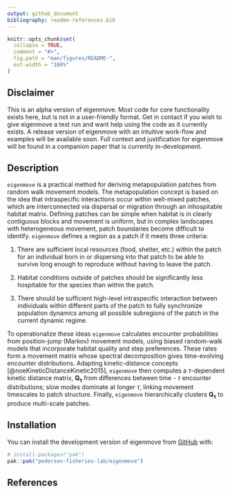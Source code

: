 ```yaml
---
output: github_document
bibliography: readme-references.bib
---
```


<!-- README.md is generated from README.Rmd. Please edit that file -->

```r
knitr::opts_chunk$set(
  collapse = TRUE,
  comment = "#>",
  fig.path = "man/figures/README-",
  out.width = "100%"
)
```

## Disclaimer

<!-- badges: start -->

<!-- badges: end -->

This is an alpha version of eigenmove. Most code for core functionality exists here, but is not in a user-friendly format. Get in contact if you wish to give eigenmove a test run and want help using the code as it currently exists. A release version of eigenmove with an intuitive work-flow and examples will be available soon. Full context and justification for eigenmove will be found in a companion paper that is currently in-development.

## Description

`eigenmove` is a practical method for deriving metapopulation patches from random walk movement models. The metapopulation concept is based on the idea that intraspecific interactions occur within well-mixed patches, which are interconnected via dispersal or migration through an inhospitable habitat matrix. Defining patches can be simple when habitat is in clearly contiguous blocks and movement is uniform, but in complex landscapes with heterogeneous movement, patch boundaries become difficult to identify. `eigenmove` defines a region as a patch if it meets three criteria:

1.  There are sufficient local resources (food, shelter, etc.) within the patch for an individual born in or dispersing into that patch to be able to survive long enough to reproduce without having to leave the patch.

2.  Habitat conditions outside of patches should be significantly less hospitable for the species than within the patch.

3.  There should be sufficient high-level intraspecific interaction between individuals within different parts of the patch to fully synchronize population dynamics among all possible subregions of the patch in the current dynamic regime.

To operationalize these ideas `eigenmove` calculates encounter probabilities from position-jump (Markov) movement models, using biased random-walk models that incorporate habitat quality and step preferences. These rates form a movement matrix whose spectral decomposition gives time-evolving encounter distributions. Adapting kinetic-distance concepts [@noeKineticDistanceKinetic2015], `eigenmove` then computes a $\tau$-dependent kinetic distance matrix, $\boldsymbol{Q_\tau}$ from differences between time - $\tau$ encounter distributions; slow modes dominate at longer $\tau$, linking movement timescales to patch structure. Finally, `eigenmove` hierarchically clusters $\boldsymbol{Q_\tau}$ to produce multi-scale patches.

## Installation

You can install the development version of eigenmove from [GitHub](https://github.com/) with:

``` r
# install.packages("pak")
pak::pak("pedersen-fisheries-lab/eigenmove")
```

## References
